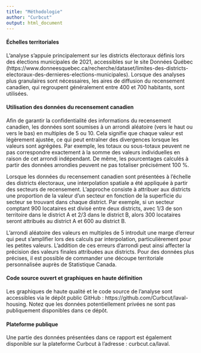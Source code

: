 ```yaml
---
title: "Méthodologie"
author: "Curbcut"
output: html_document
---
```


#### Échelles territoriales
L'analyse s’appuie principalement sur les districts électoraux définis lors des élections municipales de 2021, accessibles sur le site Données Québec (https://www.donneesquebec.ca/recherche/dataset/limites-des-districts-electoraux-des-dernieres-elections-municipales). Lorsque des analyses plus granulaires sont nécessaires, les aires de diffusion du recensement canadien, qui regroupent généralement entre 400 et 700 habitants, sont utilisées.

#### Utilisation des données du recensement canadien
Afin de garantir la confidentialité des informations du recensement canadien, les données sont soumises à un arrondi aléatoire (vers le haut ou vers le bas) en multiples de 5 ou 10. Cela signifie que chaque valeur est légèrement ajustée, ce qui peut entraîner des divergences lorsque les valeurs sont agrégées. Par exemple, les totaux ou sous-totaux peuvent ne pas correspondre exactement à la somme des valeurs individuelles en raison de cet arrondi indépendant. De même, les pourcentages calculés à partir des données arrondies peuvent ne pas totaliser précisément 100 %.

Lorsque les données du recensement canadien sont présentées à l’échelle des districts électoraux, une interpolation spatiale a été appliquée à partir des secteurs de recensement. L'approche consiste à attribuer aux districts une proportion de la valeur d'un secteur en fonction de la superficie du secteur se trouvant dans chaque district. Par exemple, si un secteur comptant 900 locataires est divisé entre deux districts, avec 1/3 de son territoire dans le district A et 2/3 dans le district B, alors 300 locataires seront attribués au district A et 600 au district B.

L’arrondi aléatoire des valeurs en multiples de 5 introduit une marge d’erreur qui peut s’amplifier lors des calculs par interpolation, particulièrement pour les petites valeurs. L’addition de ces erreurs d’arrondi peut ainsi affecter la précision des valeurs finales attribuées aux districts. Pour des données plus précises, il est possible de commander une découpe territoriale personnalisée auprès de Statistique Canada.

#### Code source ouvert et graphiques en haute définition
Les graphiques de haute qualité et le code source de l’analyse sont accessibles via le dépôt public GitHub : https://github.com/Curbcut/laval-housing. Notez que les données potentiellement privées ne sont pas publiquement disponibles dans ce dépôt.

#### Plateforme publique
Une partie des données présentées dans ce rapport est également disponible sur la plateforme Curbcut à l'adresse : curbcut.ca/laval.